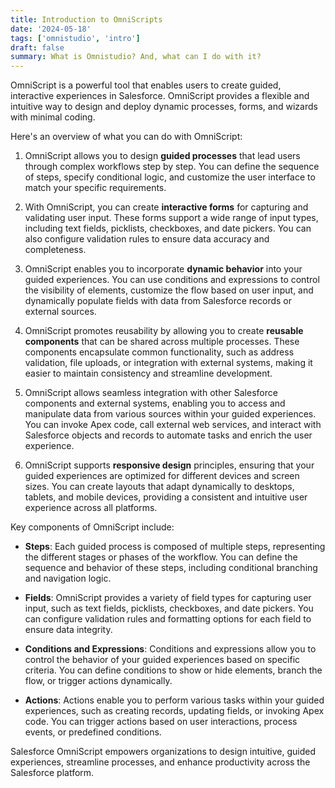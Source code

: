 ```yaml
---
title: Introduction to OmniScripts
date: '2024-05-18'
tags: ['omnistudio', 'intro']
draft: false
summary: What is Omnistudio? And, what can I do with it?
---
```


OmniScript is a powerful tool that enables users to create guided, interactive experiences in Salesforce. OmniScript provides a flexible and intuitive way to design and deploy dynamic processes, forms, and wizards with minimal coding.

Here's an overview of what you can do with OmniScript:

1. OmniScript allows you to design **guided processes** that lead users through complex workflows step by step. You can define the sequence of steps, specify conditional logic, and customize the user interface to match your specific requirements.

2. With OmniScript, you can create **interactive forms** for capturing and validating user input. These forms support a wide range of input types, including text fields, picklists, checkboxes, and date pickers. You can also configure validation rules to ensure data accuracy and completeness.

3. OmniScript enables you to incorporate **dynamic behavior** into your guided experiences. You can use conditions and expressions to control the visibility of elements, customize the flow based on user input, and dynamically populate fields with data from Salesforce records or external sources.

4. OmniScript promotes reusability by allowing you to create **reusable components** that can be shared across multiple processes. These components encapsulate common functionality, such as address validation, file uploads, or integration with external systems, making it easier to maintain consistency and streamline development.

5. OmniScript allows seamless integration with other Salesforce components and external systems, enabling you to access and manipulate data from various sources within your guided experiences. You can invoke Apex code, call external web services, and interact with Salesforce objects and records to automate tasks and enrich the user experience.

6. OmniScript supports **responsive design** principles, ensuring that your guided experiences are optimized for different devices and screen sizes. You can create layouts that adapt dynamically to desktops, tablets, and mobile devices, providing a consistent and intuitive user experience across all platforms.

Key components of OmniScript include:

- **Steps**: Each guided process is composed of multiple steps, representing the different stages or phases of the workflow. You can define the sequence and behavior of these steps, including conditional branching and navigation logic.

- **Fields**: OmniScript provides a variety of field types for capturing user input, such as text fields, picklists, checkboxes, and date pickers. You can configure validation rules and formatting options for each field to ensure data integrity.

- **Conditions and Expressions**: Conditions and expressions allow you to control the behavior of your guided experiences based on specific criteria. You can define conditions to show or hide elements, branch the flow, or trigger actions dynamically.

- **Actions**: Actions enable you to perform various tasks within your guided experiences, such as creating records, updating fields, or invoking Apex code. You can trigger actions based on user interactions, process events, or predefined conditions.

Salesforce OmniScript empowers organizations to design intuitive, guided experiences, streamline processes, and enhance productivity across the Salesforce platform.
